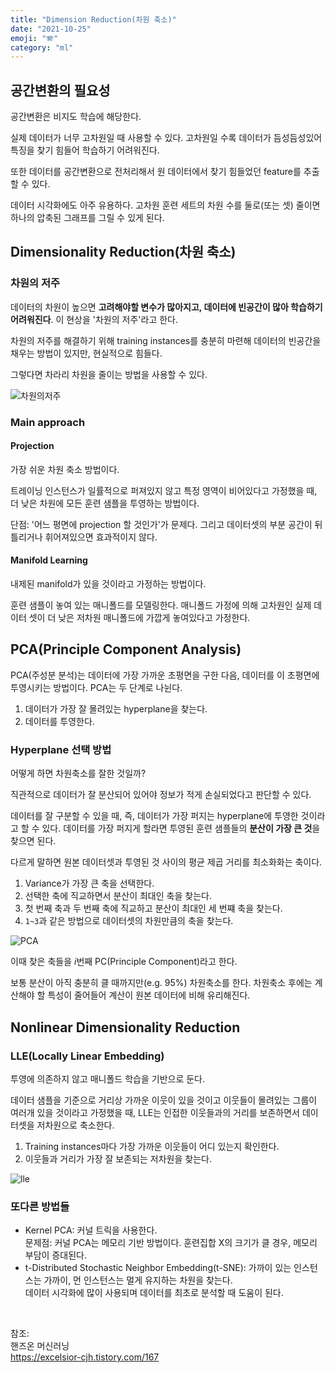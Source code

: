 ```yaml
---
title: "Dimension Reduction(차원 축소)"
date: "2021-10-25"
emoji: "🪗"
category: "ml"
---
```

## 공간변환의 필요성
공간변환은 비지도 학습에 해당한다.

실제 데이터가 너무 고차원일 때 사용할 수 있다. 고차원일 수록 데이터가 듬성듬성있어 특징을 찾기 힘들어 학습하기 어려워진다.

또한 데이터를 공간변환으로 전처리해서 원 데이터에서 찾기 힘들었던 feature를 추출할 수 있다.

데이터 시각화에도 아주 유용하다. 고차원 훈련 세트의 차원 수를 둘로(또는 셋) 줄이면 하나의 압축된 그래프를 그릴 수 있게 된다.
## Dimensionality Reduction(차원 축소)
### 차원의 저주
데이터의 차원이 높으면 **고려해야할 변수가 많아지고, 데이터에 빈공간이 많아 학습하기 어려워진다**. 이 현상을 '차원의 저주'라고 한다.

차원의 저주를 해결하기 위해 training instances를 충분히 마련해 데이터의 빈공간을 채우는 방법이 있지만, 현실적으로 힘들다.

그렇다면 차라리 차원을 줄이는 방법을 사용할 수 있다.

![차원의저주](https://img1.daumcdn.net/thumb/R1280x0/?scode=mtistory2&fname=http%3A%2F%2Fcfile1.uf.tistory.com%2Fimage%2F99FF9F335B8A484A31820B)

### Main approach
#### Projection
가장 쉬운 차원 축소 방법이다.

트레이닝 인스턴스가 일률적으로 퍼져있지 않고 특정 영역이 비어있다고 가정했을 때, 더 낮은 차원에 모든 훈련 샘플을 투영하는 방법이다.  

단점: '어느 평면에 projection 할 것인가'가 문제다. 그리고 데이터셋의 부분 공간이 뒤틀리거나 휘어져있으면 효과적이지 않다.

#### Manifold Learning
내제된 manifold가 있을 것이라고 가정하는 방법이다. 

훈련 샘플이 놓여 있는 매니폴드를 모델링한다. 매니폴드 가정에 의해 고차원인 실제 데이터 셋이 더 낮은 저차원 매니폴드에 가깝게 놓여있다고 가정한다.

## PCA(Principle Component Analysis)
PCA(주성분 분석)는 데이터에 가장 가까운 초평면을 구한 다음, 데이터를 이 초평면에 투영시키는 방법이다. PCA는 두 단계로 나뉜다.
1. 데이터가 가장 잘 몰려있는 hyperplane을 찾는다.
2. 데이터를 투영한다.

### Hyperplane 선택 방법
어떻게 하면 차원축소를 잘한 것일까? 

직관적으로 데이터가 잘 분산되어 있어야 정보가 적게 손실되었다고 판단할 수 있다.

데이터를 잘 구분할 수 있을 때, 즉, 데이터가 가장 퍼지는 hyperplane에 투영한 것이라고 할 수 있다. 
데이터를 가장 퍼지게 할라면 투영된 훈련 샘플들의 **분산이 가장 큰 것**을 찾으면 된다.

다르게 말하면 원본 데이터셋과 투영된 것 사이의 평균 제곱 거리를 최소화화는 축이다.

1. Variance가 가장 큰 축을 선택한다.
2. 선택한 축에 직교하면서 분산이 최대인 축을 찾는다.  
3. 첫 번째 축과 두 번째 축에 직교하고 분산이 최대인 세 번쨰 축을 찾는다.
4. `1~3`과 같은 방법으로 데이터셋의 차원만큼의 축을 찾는다.

![PCA](https://img1.daumcdn.net/thumb/R1280x0/?scode=mtistory2&fname=http%3A%2F%2Fcfile28.uf.tistory.com%2Fimage%2F99AC093E5B8A4904213CC3)

이때 찾은 축들을 $i$번째 PC(Principle Component)라고 한다.

보통 분산이 아직 충분히 클 때까지만(e.g. 95%) 차원축소를 한다. 차원축소 후에는 계산해야 할 특성이 줄어들어 계산이 원본 데이터에 비해 유리해진다.

## Nonlinear Dimensionality Reduction
### LLE(Locally Linear Embedding)
투영에 의존하지 않고 매니폴드 학습을 기반으로 둔다.

데이터 샘플을 기준으로 거리상 가까운 이웃이 있을 것이고 이웃들이 몰려있는 그룹이 여러개 있을 것이라고 가정했을 때, LLE는 인접한 이웃들과의 거리를 보존하면서 데이터셋을 저차원으로 축소한다.

1. Training instances마다 가장 가까운 이웃들이 어디 있는지 확인한다.
2. 이웃들과 거리가 가장 잘 보존되는 저차원을 찾는다.

![lle](https://img1.daumcdn.net/thumb/R1280x0/?scode=mtistory2&fname=http%3A%2F%2Fcfile27.uf.tistory.com%2Fimage%2F990ABA4A5B90BA5006D06A)

### 또다른 방법들
- Kernel PCA: 커널 트릭을 사용한다.  
    문제점: 커널 PCA는 메모리 기반 방법이다. 훈련집합 X의 크기가 클 경우, 메모리 부담이 증대된다.
- t-Distributed Stochastic Neighbor Embedding(t-SNE): 가까이 있는 인스턴스는 가까이, 먼 인스턴스는 멀게 유지하는 차원을 찾는다.  
    데이터 시각화에 많이 사용되며 데이터를 최초로 분석할 때 도움이 된다.

<br/>

참조:  
핸즈온 머신러닝  
<https://excelsior-cjh.tistory.com/167>